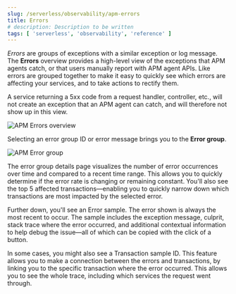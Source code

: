 ```yaml
---
slug: /serverless/observability/apm-errors
title: Errors
# description: Description to be written
tags: [ 'serverless', 'observability', 'reference' ]
---
```


<p><DocBadge template="technical preview" /></p>

_Errors_ are groups of exceptions with a similar exception or log message.
The **Errors** overview provides a high-level view of the exceptions that APM agents catch,
or that users manually report with APM agent APIs.
Like errors are grouped together to make it easy to quickly see which errors are affecting your services,
and to take actions to rectify them.

A service returning a 5xx code from a request handler, controller, etc., will not create
an exception that an APM agent can catch, and will therefore not show up in this view.

![APM Errors overview](images/errors/apm-errors-overview.png)

Selecting an error group ID or error message brings you to the **Error group**.

![APM Error group](images/errors/apm-error-group.png)

The error group details page visualizes the number of error occurrences over time and compared to a recent time range.
This allows you to quickly determine if the error rate is changing or remaining constant.
You'll also see the top 5 affected transactions&mdash;enabling you to quickly narrow down which transactions are most impacted
by the selected error.

Further down, you'll see an Error sample.
The error shown is always the most recent to occur.
The sample includes the exception message, culprit, stack trace where the error occurred,
and additional contextual information to help debug the issue&mdash;all of which can be copied with the click of a button.

In some cases, you might also see a Transaction sample ID.
This feature allows you to make a connection between the errors and transactions,
by linking you to the specific transaction where the error occurred.
This allows you to see the whole trace, including which services the request went through.

